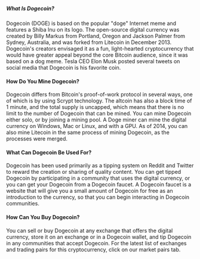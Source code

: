 ##### What Is Dogecoin?

Dogecoin (DOGE) is based on the popular "doge" Internet meme and features a Shiba Inu on its logo. The open-source digital currency was created by Billy Markus from Portland, Oregon and Jackson Palmer from Sydney, Australia, and was forked from Litecoin in December 2013. Dogecoin's creators envisaged it as a fun, light-hearted cryptocurrency that would have greater appeal beyond the core Bitcoin audience, since it was based on a dog meme. Tesla CEO Elon Musk posted several tweets on social media that Dogecoin is his favorite coin.

#### How Do You Mine Dogecoin?

Dogecoin differs from Bitcoin's proof-of-work protocol in several ways, one of which is by using Scrypt technology. The altcoin has also a block time of 1 minute, and the total supply is uncapped, which means that there is no limit to the number of Dogecoin that can be mined. You can mine Dogecoin either solo, or by joining a mining pool. A Doge miner can mine the digital currency on Windows, Mac or Linux, and with a GPU. As of 2014, you can also mine Litecoin in the same process of mining Dogecoin, as the processes were merged.

#### What Can Dogecoin Be Used For?

Dogecoin has been used primarily as a tipping system on Reddit and Twitter to reward the creation or sharing of quality content. You can get tipped Dogecoin by participating in a community that uses the digital currency, or you can get your Dogecoin from a Dogecoin faucet. A Dogecoin faucet is a website that will give you a small amount of Dogecoin for free as an introduction to the currency, so that you can begin interacting in Dogecoin communities.

#### How Can You Buy Dogecoin?

You can sell or buy Dogecoin at any exchange that offers the digital currency, store it on an exchange or in a Dogecoin wallet, and tip Dogecoin in any communities that accept Dogecoin. For the latest list of exchanges and trading pairs for this cryptocurrency, click on our market pairs tab.
